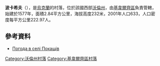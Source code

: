 {{coord|50|44|51|N|25|41|23|E|scale:30000|display=title}}

'''波卡希夫'''（{{lang-uk|Покащів}}），是[[烏克蘭|烏克蘭]]的村落，位於該國西部[[沃倫州|沃倫州]]，由[[基韋爾齊區|基韋爾齊區]]負責管轄，始建於1577年，面積2.84平方公里，海拔高度232米，2001年人口633，人口密度每平方公里222.97人。

==參考資料==
* [http://weather.in.ua/ua/volynskaja/21042 Погода в селі Покащів] {{Wayback|url=http://weather.in.ua/ua/volynskaja/21042 |date=20111219111248 }}

[[Category:沃倫州村落|Category:沃倫州村落]]
[[Category:基韋爾齊區村落|Category:基韋爾齊區村落]]


{{Volyn-geo-stub}}